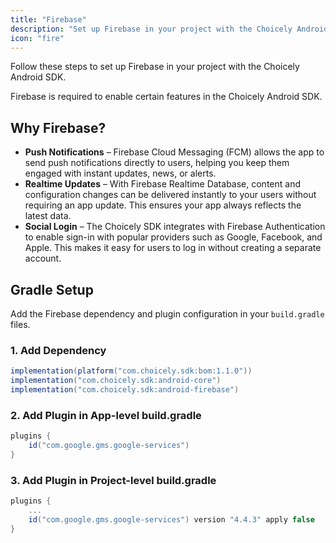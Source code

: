 ```yaml
---
title: "Firebase"
description: "Set up Firebase in your project with the Choicely Android SDK"
icon: "fire"
---
```


Follow these steps to set up Firebase in your project with the Choicely Android SDK.

Firebase is required to enable certain features in the Choicely Android SDK.

## Why Firebase?

- **Push Notifications** – Firebase Cloud Messaging (FCM) allows the app to send push notifications directly to users, helping you keep them engaged with instant updates, news, or alerts.
- **Realtime Updates** – With Firebase Realtime Database, content and configuration changes can be delivered instantly to your users without requiring an app update. This ensures your app always reflects the latest data.
- **Social Login** – The Choicely SDK integrates with Firebase Authentication to enable sign-in with popular providers such as Google, Facebook, and Apple. This makes it easy for users to log in without creating a separate account.

## Gradle Setup

Add the Firebase dependency and plugin configuration in your `build.gradle` files.

### 1. Add Dependency

```gradle
implementation(platform("com.choicely.sdk:bom:1.1.0"))
implementation("com.choicely.sdk:android-core")
implementation("com.choicely.sdk:android-firebase")
```

### 2. Add Plugin in App-level build.gradle

```gradle
plugins {
    id("com.google.gms.google-services")
}
```

### 3. Add Plugin in Project-level build.gradle

```gradle
plugins {
    ...
    id("com.google.gms.google-services") version "4.4.3" apply false
}
```
